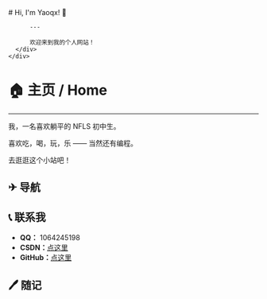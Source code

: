 
<BaseLayout title="主页">
  <BaseCard title="Home">
    <div class="flex">
      <div class="p-6">
          # Hi, I'm Yaoqx! 👋

          ---
          
          欢迎来到我的个人网站！
      </div>
    </div>

  </BaseCard>

  <BaseCard title="Home" image="/home.webp">

# 🏠 主页 / Home
---

我，一名喜欢躺平的 NFLS 初中生。

喜欢吃，喝，玩，乐 —— 当然还有编程。

去逛逛这个小站吧！

### 

## ✈ 导航

<div class="grid grid-cols-2 gap-4">
  <LinkCard
    title="博客"
    desc="随手一写"
    url="/blog"
    target = "_self"
  />
  <LinkCard
    title="项目"
    desc="用代码写一些小玩具"
    url="/project"
    target = "_self"
  />
  <LinkCard
    title="关于"
    desc="关于我和网站"
    url="/about"
    target = "_self"
  />
  <LinkCard
    title="友链"
    desc="志同道合的朋友们"
    url="/friend"
    target = "_self"
  />
</div>

## 📞 联系我

- **QQ：** 1064245198
- **CSDN：**[点这里](https://blog.csdn.net/2201_75791084)
- **GitHub：**[点这里](https://github.com/YaoqxCN)

## 🖊 随记

<LinkCard
  title="暑假？时间？何去何从？"
  desc="暑假过去，这时间竟然如此飘渺……"
  url="/blog/2024-09-07"
  target = "_self"
/>

  </BaseCard>
</BaseLayout>
